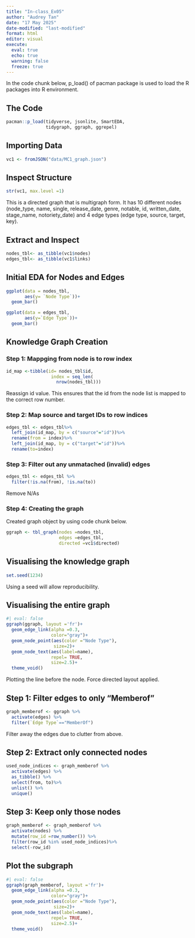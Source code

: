 ```yaml
---
title: "In-class_Ex05"
author: "Audrey Tan"
date: "17 May 2025"
date-modified: "last-modified"
format: html
editor: visual
execute: 
  eval: true
  echo: true
  warning: false 
  freeze: true
---
```


In the code chunk below, p_load() of pacman package is used to load the R packages into R environment. 

::: panel-tabset
## The Code
```r
pacman::p_load(tidyverse, jsonlite, SmartEDA, 
               tidygraph, ggraph, ggrepel)
```
:::

## Importing Data
```r
vc1 <- fromJSON("data/MC1_graph.json")
```

## Inspect Structure
```r
str(vc1, max.level =1)
```
This is a directed graph that is multigraph form. 
It has 10 different nodes (node_type, name, single, release_date, genre, notable, id, written_date, stage_name, notoriety_date) and 4 edge types (edge type, source, target, key). 

## Extract and Inspect
```r
nodes_tbl<- as_tibble(vc1$nodes)
edges_tbl<- as_tibble(vc1$links)
```

## Initial EDA for Nodes and Edges
```r
ggplot(data = nodes_tbl, 
       aes(y= `Node Type`))+
  geom_bar()
```

```r
ggplot(data = edges_tbl,
       aes(y=`Edge Type`))+
  geom_bar()
```

## Knowledge Graph Creation

### Step 1: Mappging from node is to row index
```r
id_map <-tibble(id= nodes_tbl$id,
                 index = seq_len(
                   nrow(nodes_tbl)))
```
Reassign id value. This ensures that the id from the node list is mapped to the correct row number. 

### Step 2: Map source and target IDs to row indices
```r
edges_tbl <- edges_tbl%>%
  left_join(id_map, by = c("source"="id"))%>%
  rename(from = index)%>%
  left_join(id_map, by = c("target"="id"))%>%
  rename(to=index)
```


### Step 3: Filter out any unmatached (invalid) edges

```r
edges_tbl <- edges_tbl %>%
  filter(!is.na(from), !is.na(to))

```
Remove N/As

### Step 4: Creating the graph
Created graph object by using code chunk below. 

```r
ggraph <- tbl_graph(nodes =nodes_tbl,
                    edges =edges_tbl,
                    directed =vc1$directed)
```

## Visualising the knowledge graph
```r
set.seed(1234)
```
Using a seed will allow reproducibility.

## Visualising the entire graph

```r
#| eval: false
ggraph(ggraph, layout ='fr')+
  geom_edge_link(alpha =0.3,
                 color="gray")+ 
  geom_node_point(aes(color ="Node Type"),
                  size=2)+
  geom_node_text(aes(label=name),
                 repel= TRUE, 
                 size=2.5)+
  theme_void()
```
Plotting the line before the node. Force directed layout applied. 


## Step 1: Filter edges to only "Memberof"
```r
graph_memberof <- ggraph %>%
  activate(edges) %>%
  filter(`Edge Type`=="MemberOf")
```

Filter away the edges due to clutter from above. 


## Step 2: Extract only connected nodes 
```r
used_node_indices <- graph_memberof %>%
  activate(edges) %>%
  as_tibble() %>%
  select(from, to)%>%
  unlist() %>%
  unique()
```

## Step 3: Keep only those nodes
```r
graph_memberof <- graph_memberof %>%
  activate(nodes) %>%
  mutate(row_id =row_number()) %>%
  filter(row_id %in% used_node_indices)%>%
  select(-row_id)
```

## Plot the subgraph
```r
#| eval: false
ggraph(graph_memberof, layout ='fr')+
  geom_edge_link(alpha =0.3,
                 color="gray")+ 
  geom_node_point(aes(color ="Node Type"),
                  size=2)+
  geom_node_text(aes(label=name),
                 repel= TRUE, 
                 size=2.5)+
  theme_void()
```